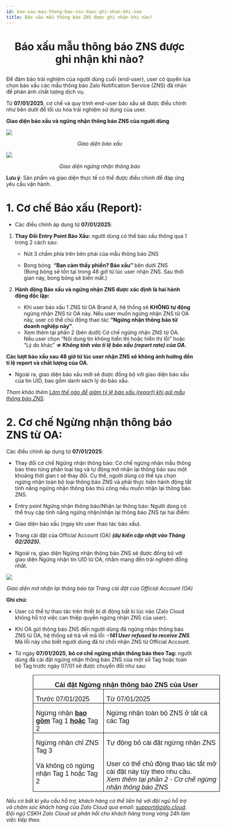 ```yaml
---
id: bao-xau-mau-thong-bao-zns-duoc-ghi-nhan-khi-nao
title: Báo xấu mẫu thông báo ZNS được ghi nhận khi nào?
---
```


# <p align="center">Báo xấu mẫu thông báo ZNS được ghi nhận khi nào?</p>

Để đảm bảo trải nghiệm của người dùng cuối (end-user), user có quyền lựa chọn báo xấu các mẫu thông báo Zalo Notification Service (ZNS) đã nhận để phản ánh chất lượng dịch vụ.

Từ **07/01/2025**, cơ chế và quy trình end-user báo xấu sẽ được điều chỉnh như bên dưới để tối ưu hóa trải nghiệm sử dụng của user.

**Giao diện báo xấu và ngừng nhận thông báo ZNS của người dùng**

<p style={{ textAlign: "center" }}>
  <img src="https://stc-oa.zdn.vn/uploads/2025/01/09/db33ce7be18a8c88198b087d175c0555.png" />
</p>

_<p align="center">Giao diện báo xấu</p>_



<p style={{ textAlign: "center" }}>
  <img src="https://stc-oa.zdn.vn/uploads/2025/01/09/c2da4d81abc6ef27953daad7fc3ba495.png" />
</p>

_<p align="center">Giao diện ngừng nhận thông báo</p>_


**Lưu ý**: Sản phẩm và giao diện thực tế có thể được điều chỉnh để đáp ứng yêu cầu vận hành.

# 1. Cơ chế Báo xấu (Report):


*   Các điều chỉnh áp dụng từ **07/01/2025**:
    

1.  **Thay Đổi Entry Point Báo Xấu:** người dùng có thể báo xấu thông qua 1 trong 2 cách sau:
    
    *   Nút 3 chấm phía trên bên phải của mẫu thông báo ZNS
        
    *   Bong bóng  **“Bạn cảm thấy phiền? Báo xấu”** bên dưới ZNS  
        (Bong bóng sẽ tồn tại trong 48 giờ từ lúc user nhận ZNS. Sau thời gian này, bong bóng sẽ biến mất.)
        
2.  **Hành động Báo xấu và ngừng nhận ZNS được xác định là hai hành động độc lập:**
    

    *    Khi user báo xấu 1 ZNS từ OA Brand A, hệ thống sẽ **KHÔNG tự động** ngừng nhận ZNS từ OA này. Nếu user muốn ngừng nhận ZNS từ OA này, user có thể chủ động thao tác **“Ngừng nhận thông báo từ doanh nghiệp này”**.
    *    Xem thêm tại phần 2 (bên dưới) Cơ chế ngừng nhận ZNS từ OA.  
    Nếu user chọn “Nội dung tin không hiển thị hoặc hiển thị lỗi” hoặc “Lý do khác” _**=> Không tính vào tỉ lệ báo xấu (report rate) của OA.**_
    

**Các lượt báo xấu sau 48 giờ từ lúc user nhận ZNS sẽ không ảnh hưởng đến tỉ lệ report và chất lượng của OA.**

*   Ngoài ra, giao diện báo xấu mới sẽ được đồng bộ với giao diện báo xấu của tin UID, bao gồm danh sách lý do báo xấu.
    

_Tham khảo thêm_ [_Làm thế nào để giảm tỷ lệ báo xấu (report) khi gửi mẫu thông báo ZNS_](https://zalo.cloud/blog/lam-the-nao-de-giam-ty-le-bao-xau-report-khi-gui-mau-thong-bao-zns-/j4uvw9eppb98eka4a9).


# 2. Cơ chế Ngừng nhận thông báo ZNS từ OA:


Các điều chỉnh áp dụng từ **07/01/2025**:

*   Thay đổi cơ chế Ngừng nhận thông báo: Cơ chế ngừng nhận mẫu thông báo theo từng phân loại tag và tự động mở nhận lại thông báo sau một khoảng thời gian t sẽ thay đổi. Cụ thể, người dùng có thể lựa chọn ngừng nhận toàn bộ loại thông báo ZNS và phải thực hiện hành động tắt tính năng ngừng nhận thông báo thủ công nếu muốn nhận lại thông báo ZNS.
    
*   Entry point Ngừng nhận thông báo/Nhận lại thông báo: Người dùng có thể truy cập tính nắng ngừng nhận/nhận lại thông báo ZNS tại hai điểm:
    
*   Giao diện báo xấu (ngay khi user thao tác báo xấu).
    
*   Trang cài đặt của Official Account (OA) _**(dự kiến cập nhật vào Tháng 02/2025).**_
    
*   Ngoài ra, giao diện Ngừng nhận thông báo ZNS sẽ được đồng bộ với giao diện Ngừng nhận tin UID từ OA, nhằm mang đến trải nghiệm đồng nhất.
    
<p style={{ textAlign: "center" }}>
  <img src="https://stc-oa.zdn.vn/uploads/2025/01/09/2a3bf36c22cb3cb664886f39a7c70e6d.png" />
</p>

_<p align="center">Giao diện mở nhận lại thông báo tại Trang cài đặt của Official Account (OA)</p>_


**Ghi chú:**

*   User có thể tự thao tác trên thiết bị di động bất kì lúc nào (Zalo Cloud không hỗ trợ việc can thiệp quyền ngừng nhận ZNS của user).
    
*   Khi OA gửi thông báo ZNS đến người dùng đã ngừng nhận thông báo ZNS từ OA, hệ thống sẽ trả về mã lỗi: _**\-141 User refused to receive ZNS**_. Mã lỗi này cho biết người dùng đã từ chối nhận ZNS từ Official Account.
    
*   Từ ngày **07/01/2025**, **bỏ cơ chế ngừng nhận thông báo theo Tag:** người dùng đã cài đặt ngừng nhận thông báo ZNS của một số Tag hoặc toàn bộ Tag trước ngày 07/01 sẽ được chuyển đổi như sau:
    

<div class="table" align="center">
    <table class="ck-table-resized" style="border-collapse:collapse;border-style:none;margin-left:.75in;" border="1" cellspacing="0" cellpadding="0"><colgroup><col style="width:37.82%;"><col style="width:62.18%;"></colgroup><tbody><tr style="height:15.0pt;"><td style="border-color:black;border-width:1.0pt;height:15.0pt;padding:0in 5.4pt;vertical-align:top;width:396.8pt;" colspan="2" width="529"><p style="line-height:normal;margin-bottom:0in;text-align:center;"><span style="font-family:&quot;Aptos&quot;,sans-serif;font-size:18px;"><span lang="VI"><strong>Cài đặt Ngừng nhận thông báo ZNS của User</strong></span></span></p></td></tr><tr style="height:15.0pt;"><td style="border-bottom-style:solid;border-color:black;border-left-style:solid;border-right-style:solid;border-top-style:none;border-width:1.0pt;height:15.0pt;padding:0in 5.4pt;vertical-align:top;width:198.4pt;" width="265"><p style="line-height:normal;margin-bottom:0in;"><span style="font-family:&quot;Aptos&quot;,sans-serif;font-size:18px;"><span lang="VI">Trước 07/01/2025</span></span></p></td><td style="border-bottom:1.0pt solid black;border-left-style:none;border-right:1.0pt solid black;border-top-style:none;height:15.0pt;padding:0in 5.4pt;vertical-align:top;width:198.4pt;" width="265"><p style="line-height:normal;margin-bottom:0in;"><span style="font-family:&quot;Aptos&quot;,sans-serif;font-size:18px;"><span lang="VI">Từ 07/01/2025</span></span></p></td></tr><tr style="height:15.0pt;"><td style="border-bottom-style:solid;border-color:black;border-left-style:solid;border-right-style:solid;border-top-style:none;border-width:1.0pt;height:15.0pt;padding:0in 5.4pt;vertical-align:top;width:198.4pt;" width="265"><p style="line-height:normal;margin-bottom:0in;"><span style="font-family:&quot;Aptos&quot;,sans-serif;font-size:18px;"><span lang="VI">Ngừng nhận <strong><u>bao gồm</u></strong> Tag 1 <strong><u>hoặc</u></strong> Tag 2&nbsp;</span></span></p></td><td style="border-bottom:1.0pt solid black;border-left-style:none;border-right:1.0pt solid black;border-top-style:none;height:15.0pt;padding:0in 5.4pt;vertical-align:top;width:198.4pt;" width="265"><p style="line-height:normal;margin-bottom:0in;"><span style="font-family:&quot;Aptos&quot;,sans-serif;font-size:18px;"><span lang="VI">Ngừng nhận toàn bộ ZNS ở tất cả các Tag</span></span></p></td></tr><tr style="height:15.0pt;"><td style="border-bottom-style:solid;border-color:black;border-left-style:solid;border-right-style:solid;border-top-style:none;border-width:1.0pt;height:15.0pt;padding:0in 5.4pt;vertical-align:top;width:198.4pt;" width="265"><p style="line-height:normal;margin-bottom:0in;"><span style="font-family:&quot;Aptos&quot;,sans-serif;font-size:18px;"><span lang="VI">Ngừng nhận chỉ ZNS Tag 3</span></span><br><br><span style="font-family:&quot;Aptos&quot;,sans-serif;font-size:18px;"><span lang="VI">Và không có ngừng nhận Tag 1 hoặc Tag 2</span></span></p></td><td style="border-bottom:1.0pt solid black;border-left-style:none;border-right:1.0pt solid black;border-top-style:none;height:15.0pt;padding:0in 5.4pt;vertical-align:top;width:198.4pt;" width="265"><p style="line-height:normal;margin-bottom:0in;"><span style="font-family:&quot;Aptos&quot;,sans-serif;font-size:18px;"><span lang="VI">Tự động bỏ cài đặt ngừng nhận ZNS</span></span></p><p style="line-height:normal;margin-bottom:0in;"><br><span style="font-family:&quot;Aptos&quot;,sans-serif;font-size:18px;"><span lang="VI">User có thể chủ động thao tác tắt mở cài đặt này tùy theo nhu cầu.&nbsp;</span></span><br><span style="font-family:&quot;Aptos&quot;,sans-serif;font-size:18px;"><i><span lang="VI">Xem thêm tại phần 2 - Cơ chế ngừng nhận thông báo ZNS</span></i></span></p></td></tr></tbody></table>
</div>

_Nếu có bất kì yêu cầu hỗ trợ, khách hàng có thể liên hệ với đội ngũ hỗ trợ và chăm sóc khách hàng của Zalo Cloud qua email:_ [_support@zalo.cloud_](mailto:support@zalo.cloud)_. Đội ngũ CSKH Zalo Cloud sẽ phản hồi cho khách hàng trong vòng 24h làm việc tiếp theo._

